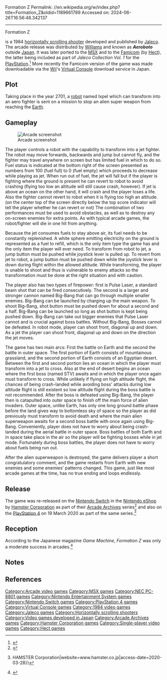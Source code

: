 Formation Z
Permalink: //en.wikipedia.org/w/index.php?title=Formation_Z&oldid=1189661789
Accessed on: 2024-06-26T16:56:48.342137



------
Formation Z
{{more citations needed|date=February 2010}}
{{Infobox video game
|title     = Formation Z
|image     = Formation Z Cover.jpg
|caption   = Japanese arcade flyer
|developer = [[Jaleco]]
|publisher = {{vgrelease|JP|Jaleco|NA|[[WMS Industries|Williams]]}}
|platforms = [[Arcade game|Arcade]], [[Family Computer]], [[MSX]], [[PC-88]], [[Sharp X1]], [[FM-7]], [[Microsoft Windows|Windows]], [[mobile phone]], [[PlayStation 4]], [[Nintendo Switch]]
|released  = {{vgrelease|JP|July 1984<ref name="Akagi">{{cite book|last=Akagi|first=Masumi|url=https://archive.org/stream/ArcadeGameList1971-2005#page/n33/mode/1up|title=ジャレコ （ジャパンレジャー） Jaleco; Williams Electronics; A|work=アーケードTVゲームリスト 国内•海外編 (1971-2005)|edition=1st|publisher=Amusement News Agency|date=13 October 2006|pages=32, 140, 145|isbn=978-4990251215|language=ja}}</ref>|NA|February 1985<ref name="Akagi"/>}}
|genre     = [[Scrolling shooter]]
|modes     = [[Single-player]]
}}

{{nihongo foot|'''''Formation Z'''''|フォーメーションZ|Fōmēshon Z|lead=yes|group=lower-alpha}} is a 1984 [[Scrolling shooter|horizontally scrolling shooter]] developed and published by [[Jaleco]]. The arcade release was distributed by [[WMS Industries|Williams]] and known as '''''Aeroboto''''' outside [[Japan]]. It was later ported to the [[MSX]] and to the [[Nintendo Entertainment System|Famicom]] (by [[Hect]]), the latter being included as part of ''Jaleco Collection Vol. 1'' for the [[PlayStation (console)|PlayStation]].<ref>{{cite web |last1=Kitamura |first1=Takakazu |title=PCCWジャパン、往年の名作が一度に遊べる PS「ジャレココレクション vol.1」を10月に発売 |url=https://game.watch.impress.co.jp/docs/20030718/pccw.htm |website=Game Watch |publisher=Impress Group |date=July 18, 2003 |access-date=March 17, 2019 |archive-url=https://web.archive.org/web/20170807055039/http://game.watch.impress.co.jp/docs/20030718/pccw.htm |archive-date=August 7, 2017 |language=ja |url-status=live}}</ref> More recently the Famicom version of the game was made downloadable via the [[Wii]]'s [[Virtual Console]] download service in Japan.

==Plot==
Taking place in the year 2701, a [[robot]] named Ixpel which can transform into an aero fighter is sent on a mission to stop an alien super weapon from reaching the [[Earth]].

==Gameplay==
[[File:ARC Formation Z (Aeroboto).png|thumb|left|Arcade screenshot]]

The player controls a robot with the capability to transform into a jet fighter. The robot may move forwards, backwards and jump but cannot fly, and the fighter may travel anywhere on screen but has limited fuel in which to do so. Fuel status is indicated at the bottom right of the screen presented as numbers from 100 (fuel full) to 0 (fuel empty) which proceeds to decrease while playing as jet. When run out of fuel, the jet will fall but if the player is fighting where the ground is present he can revert to robot to avoid crashing (flying too low an altitude will still cause crash, however). If jet is above an ocean on the other hand, it will crash and the player loses a life. Also the fighter cannot revert to robot when it is flying too high an altitude. (on the center top of the screen directly below the top score indicator will tell the player whether he can revert or not) The combination of two performances must be used to avoid obstacles, as well as to destroy any on-screen enemies for extra points. As with typical arcade games, the robot/fighter will die in one hit from anything.

Because the jet consumes fuels to stay above air, its fuel needs to be constantly replenished. A white sphere emitting electricity on the ground is represented as a fuel to refill, which is the only item type the game has and the only item the player will ever need. To transform from robot to jet, a jump button must be pushed while joystick lever is pulled up. To revert from jet to robot, a jump button must be pushed down while the joystick lever is down during flight within the allowed altitude. While transforming, the player is unable to shoot and thus is vulnerable to enemy attacks so the transformation must be done at the right situation and with caution.

The player also has two types of firepower: first is Pulse Laser, a standard beam shot that can be fired consecutively. The second is a larger and stronger cannon named Big-Bang that can go through multiple smaller enemies. Big-Bang can be launched by charging up the main weapon. To shoot Big-Bang, shot button must be pushed down for about a second and a half. Big-Bang can be launched so long as shot button is kept being pushed down. Big-Bang can take out bigger enemies that Pulse Laser cannot and is crucial against boss battles. Without Big-Bang, Bosses cannot be defeated. In robot mode, player can shoot front, diagonal up and down. As a jet the player can shoot front, diagonal up and down on the direction the jet moves.

The game has two main arcs: First the battle on Earth and the second the battle in outer space. The first portion of Earth consists of mountainous grassland, and the second portion of Earth consists of an Egyptian desert. Between the first and second portion lies an ocean in which the player must transform into a jet to cross. Also at the end of desert begins an ocean where the first boss (named STV) awaits and in which the player once again must transform to cross. While unlikely if flying on high altitude flight, the chances of being crash-landed while avoiding boss' attacks during low altitude flight is still existent so low altitude flight during the boss battle is not recommended. After the boss is defeated using Big-Bang, the player then is catapulted into outer space to finish off the main force of alien invaders. Outer space, unlike Earth, has only one long ground battle phase before the land gives way to bottomless sky of space so the player as did previously must transform to avoid death and where the main alien superweapon awaits for a second boss battle with once again using Big-Bang. Conveniently, player does not have to worry about being crash-landed during the aerial battle in outer space. Boss battles of both Earth and in space take place in the air so the player will be fighting bosses while in jet mode. Fortunately during boss battles, the player does not have to worry about fuels being run out.

After the alien superweapon is destroyed, the game delivers player a short congratulatory comment, and the game restarts from Earth with new enemies and some enemies' patterns changed. This game, just like most arcade games at the time, has no true ending and loops endlessly.

==Release==
The game was re-released on the [[Nintendo Switch]] in the [[Nintendo eShop]] by [[Hamster Corporation]] as part of their [[Arcade Archives]] series<ref name="Aca">{{Cite web|url=http://www.nintendolife.com/news/2020/03/guide_every_arcade_archives_game_on_nintendo_switch_plus_our_top_picks|title=Guide: Every Arcade Archives Game On Nintendo Switch, Plus Our Top Picks|last=Lane|first=Gavin|date=2020-03-13|website=Nintendo Life|language=en-GB|archive-url=|archive-date=|access-date=2020-03-28}}</ref> and also on the [[PlayStation 4]] on 19 March 2020 as part of the same series.<ref name="hamster">{{Cite web|url=http://www.hamster.co.jp/american_hamster/arcadearchives/title_list_aa.htm|title=Arcade Archives {{!}} HAMSTER Corporation|website=www.hamster.co.jp|access-date=2020-03-28}}</ref>

==Reception==
According to the Japanese magazine ''Game Machine'', ''Formation Z'' was only a moderate success in arcades.<ref>{{cite magazine |title=Game Machine's Best Hit Games 25 — テーブル型TVゲーム機 (Table Videos) |magazine=Game Machine |publisher=Amusement Press |issue=242 |date=August 15, 1984 |page=25 |lang=ja}}</ref>

==Notes==
{{notelist}}

==References==
{{reflist}}

[[Category:Arcade video games]]
[[Category:MSX games]]
[[Category:NEC PC-8801 games]]
[[Category:Nintendo Entertainment System games]]
[[Category:Nintendo Switch games]]
[[Category:PlayStation 4 games]]
[[Category:Virtual Console games]]
[[Category:1984 video games]]
[[Category:Jaleco games]]
[[Category:Horizontally scrolling shooters]]
[[Category:Video games developed in Japan]]
[[Category:Arcade Archives games]]
[[Category:Hamster Corporation games]]
[[Category:Single-player video games]]
[[Category:Hect games]]
